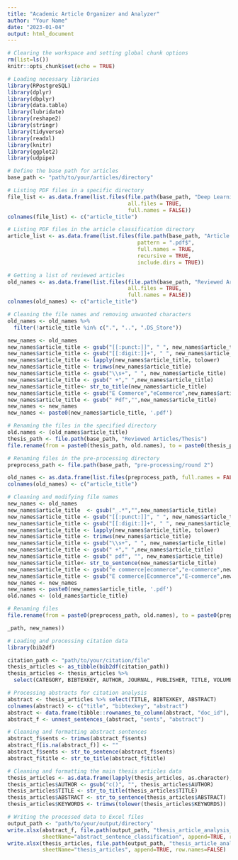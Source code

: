 ```yaml
---
title: "Academic Article Organizer and Analyzer"
author: "Your Name"
date: "2023-01-04"
output: html_document
---
```


```r
# Clearing the workspace and setting global chunk options
rm(list=ls())
knitr::opts_chunk$set(echo = TRUE)
```

```r
# Loading necessary libraries
library(RPostgreSQL)
library(dplyr)
library(dbplyr)
library(data.table)
library(lubridate)
library(reshape2)
library(stringr)
library(tidyverse)
library(readxl)
library(knitr)
library(ggplot2)
library(udpipe)
```

```r
# Define the base path for articles
base_path <- "path/to/your/articles/directory"

# Listing PDF files in a specific directory
file_list <- as.data.frame(list.files(file.path(base_path, "Deep Learning-Based Recommendation System Systematic Review and Classification"), 
                                      all.files = TRUE, 
                                      full.names = FALSE))
colnames(file_list) <- c("article_title")

# Listing PDF files in the article classification directory
article_list <- as.data.frame(list.files(file.path(base_path, "Article Classification"), 
                                         pattern = ".pdf$", 
                                         full.names = TRUE, 
                                         recursive = TRUE, 
                                         include.dirs = TRUE))

# Getting a list of reviewed articles
old_names <- as.data.frame(list.files(file.path(base_path, "Reviewed Articles/Thesis"), 
                                      all.files = TRUE, 
                                      full.names = FALSE))
colnames(old_names) <- c("article_title")

# Cleaning the file names and removing unwanted characters
old_names <- old_names %>% 
  filter(!article_title %in% c(".", "..", ".DS_Store"))

new_names <- old_names
new_names$article_title <- gsub("[[:punct:]]", " ", new_names$article_title)
new_names$article_title <- gsub("[[:digit:]]+", " ", new_names$article_title)
new_names$article_title <- lapply(new_names$article_title, tolower)
new_names$article_title <- trimws(new_names$article_title)
new_names$article_title <- gsub("\\s+", " ", new_names$article_title)
new_names$article_title <- gsub(" +"," ",new_names$article_title) 
new_names$article_title<- str_to_title(new_names$article_title)
new_names$article_title <- gsub("E Commerce","eCommerce",new_names$article_title) 
new_names$article_title <- gsub(" Pdf","",new_names$article_title) 
new_names <- new_names
new_names <- paste0(new_names$article_title, '.pdf')

# Renaming the files in the specified directory
old.names <- (old_names$article_title)
thesis_path <- file.path(base_path, "Reviewed Articles/Thesis")
file.rename(from = paste0(thesis_path, old.names), to = paste0(thesis_path, new_names))
```

```r
# Renaming files in the pre-processing directory
preprocess_path <- file.path(base_path, "pre-processing/round 2")

old_names <- as.data.frame(list.files(preprocess_path, full.names = FALSE))
colnames(old_names) <- c("article_title")

# Cleaning and modifying file names
new_names <- old_names
new_names$article_title  <- gsub("_.*","",new_names$article_title)
new_names$article_title <- gsub("[[:punct:]]", " ", new_names$article_title)
new_names$article_title <- gsub("[[:digit:]]+", " ", new_names$article_title)
new_names$article_title <- lapply(new_names$article_title, tolower)
new_names$article_title <- trimws(new_names$article_title)
new_names$article_title <- gsub("\\s+", " ", new_names$article_title)
new_names$article_title <- gsub(" +"," ",new_names$article_title) 
new_names$article_title <- gsub(" pdf", "", new_names$article_title)
new_names$article_title<- str_to_sentence(new_names$article_title)
new_names$article_title <- gsub("e commerce|ecommerce","e-commerce",new_names$article_title) 
new_names$article_title <- gsub("E commerce|Ecommerce","E-commerce",new_names$article_title) 
new_names <- new_names
new_names <- paste0(new_names$article_title, '.pdf')
old.names <- (old_names$article_title)

# Renaming files
file.rename(from = paste0(preprocess_path, old.names), to = paste0(preprocess

_path, new_names))
```

```r
# Loading and processing citation data
library(bib2df)

citation_path <- "path/to/your/citation/file"
thesis_articles <- as_tibble(bib2df(citation_path))
thesis_articles <- thesis_articles %>% 
  select(CATEGORY, BIBTEXKEY, AUTHOR, JOURNAL, PUBLISHER, TITLE, VOLUME, YEAR, ABSTRACT, DOI, ISSN, KEYWORDS, URL, ISBN)

# Processing abstracts for citation analysis
abstract <- thesis_articles %>% select(TITLE, BIBTEXKEY, ABSTRACT)
colnames(abstract) <- c("title", "bibtexkey", "abstract")
abstract <- data.frame(tibble::rownames_to_column(abstract, "doc_id"), stringsAsFactors=FALSE)
abstract_f <- unnest_sentences_(abstract, "sents", "abstract")

# Cleaning and formatting abstract sentences
abstract_f$sents <- trimws(abstract_f$sents)
abstract_f[is.na(abstract_f)] <- ""
abstract_f$sents <- str_to_sentence(abstract_f$sents)
abstract_f$title <- str_to_title(abstract_f$title)

# Cleaning and formatting the main thesis articles data
thesis_articles <- as.data.frame(lapply(thesis_articles, as.character), stringsAsFactors=FALSE)
thesis_articles$AUTHOR <- gsub("c()", "", thesis_articles$AUTHOR)
thesis_articles$TITLE <- str_to_title(thesis_articles$TITLE)
thesis_articles$ABSTRACT <- str_to_sentence(thesis_articles$ABSTRACT)
thesis_articles$KEYWORDS <- trimws(tolower(thesis_articles$KEYWORDS))

# Writing the processed data to Excel files
output_path <- "path/to/your/output/directory"
write.xlsx(abstract_f, file.path(output_path, "thesis_article_analysis_v4.xlsx"), 
           sheetName="abstract_sentence_classification", append=TRUE, row.names=FALSE)
write.xlsx(thesis_articles, file.path(output_path, "thesis_article_analysis_v4.xlsx"), 
           sheetName="thesis_articles", append=TRUE, row.names=FALSE)
```
